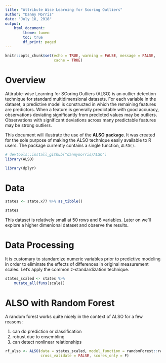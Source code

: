```yaml
---
title: "Attribute Wise Learning for Scoring Outliers"
author: "Danny Morris"
date: "July 18, 2018"
output: 
    html_document:
        theme: lumen
        toc: true
        df_print: paged
---
```


```r
knitr::opts_chunk$set(echo = TRUE, warning = FALSE, message = FALSE, 
                      cache = TRUE)
```

# Overview

Attirubte-wise Learning for SCoring Outliers (ALSO) is an outlier detection technique for standard multidimensional datasets. For each variable in the dataset, a predictive model is constructed in which the remaining features are predictors. When a feature is generally predictable with good accuracy, observations deviating significantly from predicted values may be outliers. Observations with significant deviations across many predictable features may be strong outliers.

This document will illustrate the use of the **ALSO package**. It was created for the sole purpose of making the ALSO technique easily available to R users. The package currently contains a single function, `ALSO()`.

```r
# devtools::install_github("dannymorris/ALSO")
library(ALSO)

library(dplyr)
```

# Data

```r
states <- state.x77 %>% as_tibble()

states
```

This dataset is relatively small at 50 rows and 8 variables. Later on we'll explore a higher dimenional dataset and observe the results.

# Data Processing

It is customary to standardize numeric variables prior to predictive modeling in order to eliminate the effects of differences in original measurement scales. Let's apply the common z-standardization technique.

```r
states_scaled <- states %>%
    mutate_all(funs(scale))
```

# ALSO with Random Forest

A random forest works quite nicely in the context of ALSO for a few reasons:

1. can do prediction or classification
2. robust due to ensembling
3. can detect nonlinear relationships

```r
rf_also <- ALSO(data = states_scaled, model_function = randomForest::randomForest,
                cross_validate = FALSE, scores_only = F)
```
